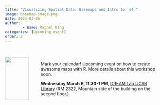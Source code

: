 ```yaml
---
title: "Visualizing Spatial Data: Basemaps and Intro to `sf`"
image: basemap-image.png
date: 2024-03-06
author:
        - name: Rachel King
categories: [Upcoming event]
order: 2
---
```

::: {.columns}

::: {.column width="20%"}

<br> 
![](basemap-image.png){width=90%}
:::

::: {.column width="80%"}

<br>

Mark your calendar! Upcoming event on how to create awesome maps with R. More details about this workshop soon.


**Wednesday March 6, 11:30-1 PM**, [DREAM Lab UCSB Library](https://www.library.ucsb.edu/dreamlab) (RM 2322, Mountain side of the building on the second floor.)


:::

:::

